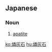 ==Japanese==
{{ja-kanjitab|りん|かい|せき|yomi=o}}

===Noun===
{{ja-noun|りんかいせき}}

# {{lb|ja|mineral|sort=りんかいせき}} [[apatite]] {{gloss|type of mineral}}

[[ko:燐灰石]]
[[hu:燐灰石]]